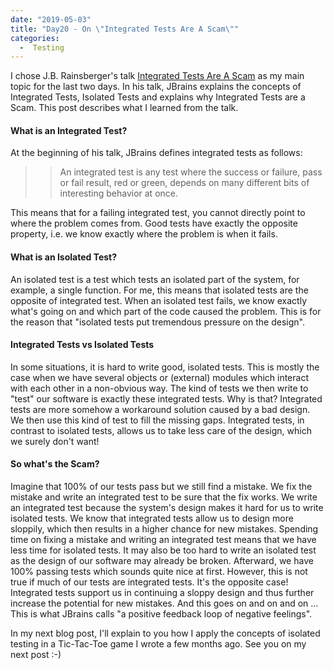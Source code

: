 ---
date: "2019-05-03"
title: "Day20 - On \"Integrated Tests Are A Scam\""
categories:
  -  Testing
---

I chose J.B. Rainsberger's talk [Integrated Tests Are A Scam](https://vimeo.com/80533536) as my main topic for the last two days.
In his talk, JBrains explains the concepts of Integrated Tests, Isolated Tests and explains why Integrated Tests are a Scam.
This post describes what I learned from the talk.

#### What is an Integrated Test?

At the beginning of his talk, JBrains defines integrated tests as follows:

>> An integrated test is any test where the success or failure, pass or fail result, red or green, depends on many different bits of interesting behavior at once.

This means that for a failing integrated test, you cannot directly point to where the problem comes from.
Good tests have exactly the opposite property, i.e. we know exactly where the problem is when it fails.

#### What is an Isolated Test?

An isolated test is a test which tests an isolated part of the system, for example, a single function.
For me, this means that isolated tests are the opposite of integrated test.
When an isolated test fails, we know exactly what's going on and which part of the code caused the problem.
This is for the reason that "isolated tests put tremendous pressure on the design".

#### Integrated Tests vs Isolated Tests

In some situations, it is hard to write good, isolated tests.
This is mostly the case when we have several objects or (external) modules which interact with each other in a non-obvious way.
The kind of tests we then write to "test" our software is exactly these integrated tests.
Why is that?
Integrated tests are more somehow a workaround solution caused by a bad design. We then use this kind of test to fill the missing gaps.
Integrated tests, in contrast to isolated tests, allows us to take less care of the design, which we surely don't want!

#### So what's the Scam?

Imagine that 100% of our tests pass but we still find a mistake.
We fix the mistake and write an integrated test to be sure that the fix works.
We write an integrated test because the system's design makes it hard for us to write isolated tests.
We know that integrated tests allow us to design more sloppily, which then results in a higher chance for new mistakes.
Spending time on fixing a mistake and writing an integrated test means that we have less time for isolated tests.
It may also be too hard to write an isolated test as the design of our software may already be broken.
Afterward, we have 100% passing tests which sounds quite nice at first.
However, this is not true if much of our tests are integrated tests.
It's the opposite case!
Integrated tests support us in continuing a sloppy design and thus further increase the potential for new mistakes.
And this goes on and on and on ...
This is what JBrains calls "a positive feedback loop of negative feelings".


In my next blog post, I'll explain to you how I apply the concepts of isolated testing in a Tic-Tac-Toe game I wrote a few months ago.
See you on my next post :-)